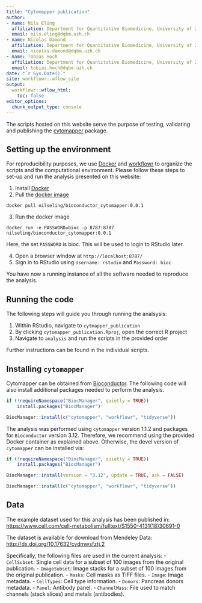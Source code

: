 ```yaml
---
title: "Cytomapper publication"
author:
- name: Nils Eling
  affiliation: Department for Quantitative Biomedicine, University of Zurich
  email: nils.eling@dqbm.uzh.ch
- name: Nicolas Damond
  affiliation: Department for Quantitative Biomedicine, University of Zurich
  email: nicolas.damond@dqbm.uzh.ch
- name: Tobias Hoch
  affiliation: Department for Quantitative Biomedicine, University of Zurich
  email: tobias.hoch@dqbm.uzh.ch
date: "`r Sys.Date()`"
site: workflowr::wflow_site
output:
  workflowr::wflow_html:
    toc: false
editor_options:
  chunk_output_type: console
---
```


The scripts hosted on this website serve the purpose of testing, validating and publishing the [cytomapper](https://www.bioconductor.org/packages/release/bioc/html/cytomapper.html) package.

## Setting up the environment

For reproducibility purposes, we use [Docker](https://www.docker.com/) and [workflowr](https://jdblischak.github.io/workflowr/index.html) to organize the scripts and the computational environment.
Please follow these steps to set-up and run the analysis presented on this website:

1. Install [Docker](https://docs.docker.com/get-docker/)
2. Pull the [docker image](https://hub.docker.com/repository/docker/nilseling/bioconductor_cytomapper/tags?page=1)

```
docker pull nilseling/bioconductor_cytomapper:0.0.1
```

3. Run the docker image

```
docker run -e PASSWORD=bioc -p 8787:8787 nilseling/bioconductor_cytomapper:0.0.1
```

Here, the set `PASSWORD` is bioc. This will be used to login to RStudio later.

4. Open a browser window at `http://localhost:8787/`
5. Sign in to RStudio using `Username: rstudio` and `Password: bioc`

You have now a running instance of all the software needed to reproduce the analysis.

## Running the code

The following steps will guide you through running the analsysis:

1. Within RStudio, navigate to `cytmapper_publication`
2. By clicking `cytomapper_publication.Rproj`, open the correct R project
3. Navigate to `analysis` and run the scripts in the provided order

Further instructions can be found in the individual scripts.

## Installing `cytomapper`

Cytomapper can be obtained from [Bioconductor](https://www.bioconductor.org/packages/release/bioc/html/cytomapper.html).
The following code will also install additional packages needed to perform the analysis.

```r
if (!requireNamespace("BiocManager", quietly = TRUE))
    install.packages("BiocManager")

BiocManager::install(c("cytomapper", "workflowr", "tidyverse"))
```

The analysis was performed using `cytomapper` version 1.1.2 and packages for `Bioconductor` version 3.12.
Therefore, we recommend using the provided Docker container as explained above.
Otherwise, the devel version of `cytomapper` can be installed via:

```r
if (!requireNamespace("BiocManager", quietly = TRUE))
    install.packages("BiocManager")

BiocManager::install(version = "3.12", update = TRUE, ask = FALSE)

BiocManager::install(c("cytomapper", "workflowr", "tidyverse"))
```

## Data

The example dataset used for this analysis has been published in:
[https://www.cell.com/cell-metabolism/fulltext/S1550-4131(18)30691-0](https://www.cell.com/cell-metabolism/fulltext/S1550-4131(18)30691-0)

The dataset is available for download from Mendeley Data: [http://dx.doi.org/10.17632/cydmwsfztj.2](http://dx.doi.org/10.17632/cydmwsfztj.2)

Specifically, the following files are used in the current analysis:
- `CellSubset`: Single cell data for a subset of 100 images from the original publication.
- `ImageSubset`: Image stacks for a subset of 100 images from the original publication.
- `Masks`: Cell masks as TIFF files.
- `Image`: Image metadata.
- `CellTypes`: Cell type information.
- `Donors`: Pancreas donors metadata.
- `Panel`: Antibody panel.
- `ChannelMass`: File used to match channels (stack slices) and metals (antibodies).
